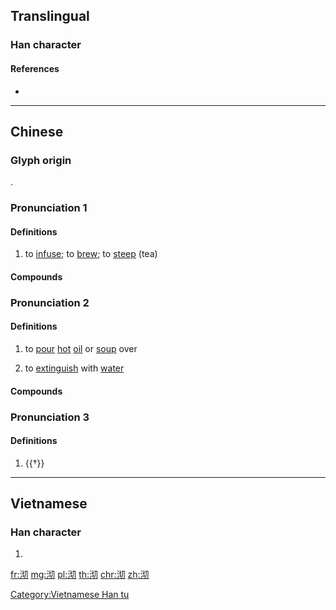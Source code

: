 ==Translingual==

===Han character===
{{Han char|rn=85|rad=水|as=04|sn=7|four=37120|canj=EPSH|ids=⿰氵切}}

====References====
* {{Han ref|kx=0611.050|dkj=17199|dj=1003.090|hdz=31562.040|uh=6C8F|ud=27791|bh=CB50|bd=52048}}

----

==Chinese==
{{zh-forms}}

===Glyph origin===
{{Han etym}}
{{Han compound|水|切|alt1=氵|ls=psc|c1=s|c2=p}}.

===Pronunciation 1===
{{zh-pron
|m=qī
|c=cai3
|mn=chhiat
|w=4tshiq
|cat=v
}}

====Definitions====
{{zh-hanzi}}

# to [[infuse]]; to [[brew]]; to [[steep]] (tea)
#: {{zh-x|沏 一 杯 茶 給 你 喝|to '''make''' a cup of tea for you}}

====Compounds====
{{zh-der|fold=1|沏茶}}

===Pronunciation 2===
{{zh-pron
|m=qū
|cat=v
}}

====Definitions====
{{zh-hanzi}}

# {{lb|zh|cooking}} to [[pour]] [[hot]] [[oil]] or [[soup]] over
# to [[extinguish]] with [[water]]

====Compounds====
{{zh-der|fold=1|沏油}}

===Pronunciation 3===
{{zh-pron
|m=qiè
|c=cit3
|mc=y
|oc=y
|cat=a
}}

====Definitions====
{{zh-hanzi}}

# {{†}} {{n-g|sound of [[splashing]] [[water]]}}

----

==Vietnamese==

===Han character===
{{vi-readings|rs=水04| hanviet = thế}}

# {{defn|lang=vi|sort=水04}}

[[Category:Vietnamese Han tu]]

[[fr:沏]]
[[mg:沏]]
[[pl:沏]]
[[th:沏]]
[[chr:沏]]
[[zh:沏]]